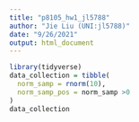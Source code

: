 ```yaml
---
title: "p8105_hw1_jl5788"
author: "Jie Liu (UNI:jl5788)"
date: "9/26/2021"
output: html_document
---
```


```r
library(tidyverse)
data_collection = tibble(
  norm_samp = rnorm(10),
  norm_samp_pos = norm_samp >0
)
data_collection
```


